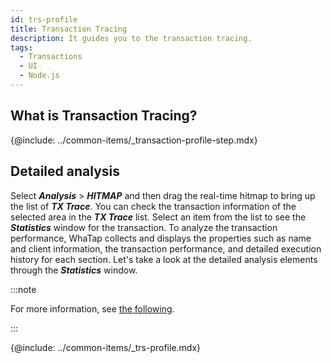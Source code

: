 ```yaml
---
id: trs-profile
title: Transaction Tracing
description: It guides you to the transaction tracing.
tags:
  - Transactions
  - UI
  - Node.js
---
```


## What is Transaction Tracing?

{@include: ../common-items/_transaction-profile-step.mdx} 

## Detailed analysis

Select **_Analysis_** > **_HITMAP_** and then drag the real-time hitmap to bring up the list of **_TX Trace_**. You can check the transaction information of the selected area in the **_TX Trace_** list. Select an item from the list to see the **_Statistics_** window for the transaction. To analyze the transaction performance, WhaTap collects and displays the properties such as name and client information, the transaction performance, and detailed execution history for each section. Let's take a look at the detailed analysis elements through the **_Statistics_** window. 

:::note

For more information, see [the following](trs-view#details). 

:::

{@include: ../common-items/_trs-profile.mdx} 
